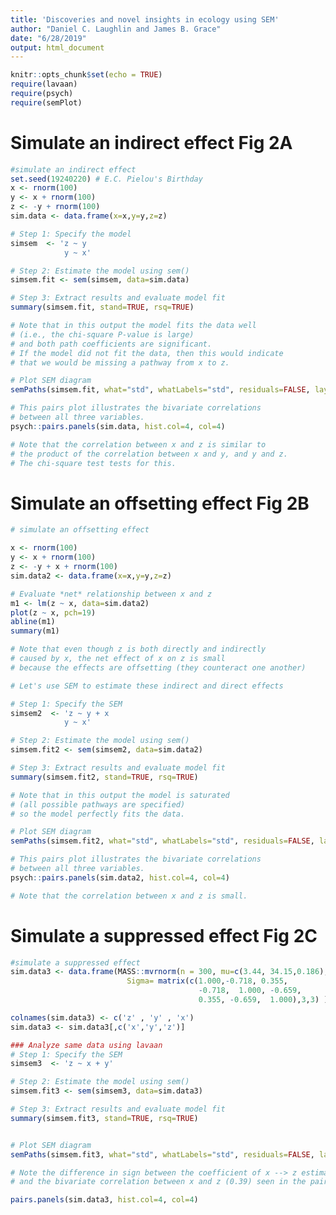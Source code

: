 ```yaml
---
title: 'Discoveries and novel insights in ecology using SEM'
author: "Daniel C. Laughlin and James B. Grace"
date: "6/28/2019"
output: html_document
---
```


```r
knitr::opts_chunk$set(echo = TRUE)
require(lavaan)
require(psych)
require(semPlot)
```

# Simulate an indirect effect Fig 2A
```r

#simulate an indirect effect
set.seed(19240220) # E.C. Pielou's Birthday
x <- rnorm(100)
y <- x + rnorm(100)
z <- -y + rnorm(100)
sim.data <- data.frame(x=x,y=y,z=z)

# Step 1: Specify the model
simsem  <- 'z ~ y
            y ~ x'

# Step 2: Estimate the model using sem()
simsem.fit <- sem(simsem, data=sim.data)

# Step 3: Extract results and evaluate model fit
summary(simsem.fit, stand=TRUE, rsq=TRUE)

# Note that in this output the model fits the data well
# (i.e., the chi-square P-value is large)
# and both path coefficients are significant.
# If the model did not fit the data, then this would indicate
# that we would be missing a pathway from x to z.

# Plot SEM diagram
semPaths(simsem.fit, what="std", whatLabels="std", residuals=FALSE, layout="circle2")

# This pairs plot illustrates the bivariate correlations 
# between all three variables.
psych::pairs.panels(sim.data, hist.col=4, col=4)

# Note that the correlation between x and z is similar to
# the product of the correlation between x and y, and y and z.
# The chi-square test tests for this.

```


# Simulate an offsetting effect Fig 2B
```r
# simulate an offsetting effect

x <- rnorm(100)
y <- x + rnorm(100)
z <- -y + x + rnorm(100) 
sim.data2 <- data.frame(x=x,y=y,z=z)

# Evaluate *net* relationship between x and z
m1 <- lm(z ~ x, data=sim.data2)
plot(z ~ x, pch=19)
abline(m1)
summary(m1)

# Note that even though z is both directly and indirectly
# caused by x, the net effect of x on z is small
# because the effects are offsetting (they counteract one another)

# Let's use SEM to estimate these indirect and direct effects

# Step 1: Specify the SEM
simsem2  <- 'z ~ y + x
            y ~ x'

# Step 2: Estimate the model using sem()
simsem.fit2 <- sem(simsem2, data=sim.data2)

# Step 3: Extract results and evaluate model fit
summary(simsem.fit2, stand=TRUE, rsq=TRUE)

# Note that in this output the model is saturated
# (all possible pathways are specified)
# so the model perfectly fits the data.

# Plot SEM diagram
semPaths(simsem.fit2, what="std", whatLabels="std", residuals=FALSE, layout="circle2")

# This pairs plot illustrates the bivariate correlations 
# between all three variables.
psych::pairs.panels(sim.data2, hist.col=4, col=4)

# Note that the correlation between x and z is small.

```


# Simulate a suppressed effect Fig 2C
```r
#simulate a suppressed effect
sim.data3 <- data.frame(MASS::mvrnorm(n = 300, mu=c(3.44, 34.15,0.186),
                          Sigma= matrix(c(1.000,-0.718, 0.355,
                                          -0.718,  1.000, -0.659,
                                          0.355, -0.659,  1.000),3,3) ))

colnames(sim.data3) <- c('z' , 'y' , 'x')
sim.data3 <- sim.data3[,c('x','y','z')]

### Analyze same data using lavaan
# Step 1: Specify the SEM
simsem3  <- 'z ~ x + y'

# Step 2: Estimate the model using sem()
simsem.fit3 <- sem(simsem3, data=sim.data3)

# Step 3: Extract results and evaluate model fit
summary(simsem.fit3, stand=TRUE, rsq=TRUE)


# Plot SEM diagram
semPaths(simsem.fit3, what="std", whatLabels="std", residuals=FALSE, layout="circle2")

# Note the difference in sign between the coefficient of x --> z estimated in the SEM (-0.160) above
# and the bivariate correlation between x and z (0.39) seen in the pairs plot below.

pairs.panels(sim.data3, hist.col=4, col=4)

```


